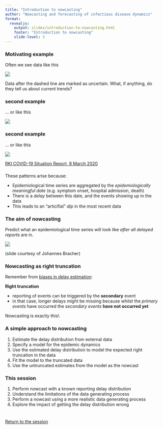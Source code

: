 ```yaml
---
title: "Introduction to nowcasting"
author: "Nowcasting and forecasting of infectious disease dynamics"
format:
  revealjs:
    output: slides/introduction-to-nowcasting.html
    footer: "Introduction to nowcasting"
    slide-level: 3
---
```


### Motivating example {.smaller}

Often we see data like this

![](figures/monkeypox_delayed.png)

Data after the dashed line are marked as uncertain. What, if anything, do they tell us about current trends?

### second example {.samller}

... or like this

![](figures/germany_historical.png)

### second example {.samller}

... or like this

![](figures/germany_early.png)

[RKI COVID-19 Situation Report, 8 March 2020](https://www.rki.de/DE/Content/InfAZ/N/Neuartiges_Coronavirus/Situationsberichte/2020-03-08-en.pdf?__blob=publicationFile)

### 

These patterns arise because:

- Epidemiological time series are aggregated by the *epidemiologically meaningful date*
  (e.g. symptom onset, hospital admission, death)
- There is a *delay* between this date, and the events showing up in the data
- This leads to an "articifial" *dip* in the most recent data

### The aim of nowcasting

Predict what an epidemiological time series will look like *after all delayed reports* are in.

![](figures/nowcasting.png)

(slide courtesy of Johannes Bracher)

### Nowcasting as right truncation

Remember from [biases in delay estimation](../biases-in-delay-distributions):

**Right truncation**

- reporting of events can be triggered by the **secondary** event
- in that case, longer delays might be missing because whilst the *primary events* have occurred the *secondary events* **have not occurred yet**

Nowcasting is exactly this!.

### A simple approach to nowcasting

1. Estimate the delay distribution from external data
2. Specify a model for the epidemic dynamics
3. Use the estimated delay distribution to model the expected right truncation in the data
4. Fit the model to the truncated data
5. Use the untruncated estimates from the model as the nowcast

### This session

1. Perform nowcast with a known reporting delay distribution
2. Understand the limitations of the data generating process
3. Perform a nowcast using a more realistic data generating process
4. Explore the impact of getting the delay distribution wrong

#

[Return to the session](../nowcasting)

